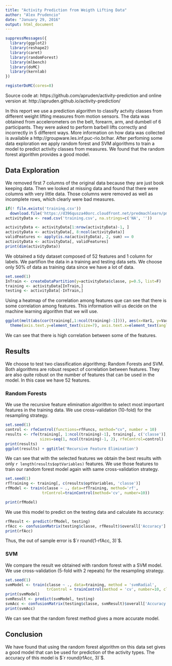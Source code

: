 ```yaml
---
title: "Activity Prediction from Weigth Lifting Data"
author: "Alex Prudencio"
date: "January 29, 2016"
output: html_document
---
```

```r
suppressMessages({
  library(ggplot2)
  library(reshape2)
  library(caret)
  library(randomForest)
  library(mlbench)
  library(doMC)
  library(kernlab)
})

registerDoMC(cores=8)
```

Source code at: https://github.com/apruden/activity-prediction and online version at: http://apruden.github.io/activity-prediction/

In this report we use a prediction algorithm to classify actvity classes from different weight lifting measures from motion sensors. The data was obtained from accelerometers on the belt, forearm, arm, and dumbell of 6 participants. They were asked to perform barbell lifts correctly and incorrectly in 5 different ways. More information on how data was collected is available a http://groupware.les.inf.puc-rio.br/har. After perfoming some data exploration we apply random forest and SVM algorithms to train a model to predict activity classes from measures. We found that the random forest algorithm provides a good model.

## Data Exploration

We removed first 7 columns of the original data because they are just book keeping data. Then we looked at missing data and found that there were columns with very little data. Those columns were removed as well as incomplete rows, which clearly were bad measures.

```r
if(! file.exists('training.csv'))
  download.file('https://d396qusza40orc.cloudfront.net/predmachlearn/pml-training.csv', 'training.csv', method='curl')
activityData <- read.csv('training.csv', na.strings=c('NA', ''))

activityData <- activityData[1:nrow(activityData)-1, ]
activityData <- activityData[, 8:ncol(activityData)]
validFeatures <- apply(is.na(activityData), 2, sum) == 0
activityData <- activityData[, validFeatures]
print(dim(activityData))
```

We obtained a tidy dataset composed of 52 features and 1 column for labels. We partifion the data in a training and testing data sets. We choose only 50% of data as training data since we have a lot of data.
```r
set.seed(1)
InTrain <- createDataPartition(y=activityData$classe, p=0.5, list=F)
training <- activityData[InTrain,]
testing <- activityData[-InTrain,]
```

Using a heatmap of the correlation among features que can see that there is some correlation among features. This information will us decide on the machine learning algorithm that we will use.

```r
ggplot(melt(abs(cor(training[,1:ncol(training)-1]))), aes(x=Var1, y=Var2, fill=value)) + geom_tile() + scale_fill_gradient(low='white', high='red') +
  theme(axis.text.y=element_text(size=7), axis.text.x=element_text(angle=45, hjust=1, size=7)) + xlab('') + ylab('') + ggtitle('Correlation Heatmap')
```

We can see that there is high correlation between some of the features.

## Results

We choose to test two classification algorithmg: Random Forests and SVM. Both algorithms are robust respect of correlation between features. They are also quite robust on the number of features that can be used in the model. In this case we have 52 features.

### Random Forests

We use the recursive feature elimination algorithm to select most important features in the training data. We use cross-validation (10-fold) for the resampling strategy.
```r
set.seed(1)
control <- rfeControl(functions=rfFuncs, method="cv", number = 10)
results <- rfe(training[, 1:ncol(training)-1], training[, c('classe')],
               sizes=seq(1, ncol(training)-1, 2), rfeControl=control)
print(results)
ggplot(results) + ggtitle('Recursive Feature Elimination')
```
We can see that with the selected features we obtain the best results with only `r length(results$optVariables)` features. We use those features to train our random forest model again with same cross-validation strategy.
```r
set.seed(1)
rfTraining <- training[, c(results$optVariables, 'classe')]
rfModel <- train(classe ~ ., data=rfTraining, method='rf',
                trControl=trainControl(method='cv', number=10))

print(rfModel)
```

We use this model to predict on the testing data and calculate its accuracy:
```r
rfResult <- predict(rfModel, testing)
rfAcc <- confusionMatrix(testing$classe, rfResult)$overall['Accuracy']
print(rfAcc)
```

Thus, the out of sample error is $`r round(1-rfAcc, 3)`$.

### SVM

We compare the result we obtained with random forest with a SVM model. We use cross-validation (5-fold with 2 repeats) for the resampling strategy.
```r
set.seed(1)
svmModel <- train(classe ~ ., data=training, method = 'svmRadial',
                  trControl = trainControl(method = 'cv', number=10, classProbs = T, savePredictions = T))
print(svmModel)
svmResult <- predict(svmModel, testing)
svmAcc <- confusionMatrix(testing$classe, svmResult)$overall['Accuracy']
print(svmAcc)
```
We can see that the random forest method gives a more accurate model.

## Conclusion

We have found that using the random forest algorithm on this data set gives a good model that can be used for prediction of the activity types. The accuracy of this model is $`r round(rfAcc, 3)`$.